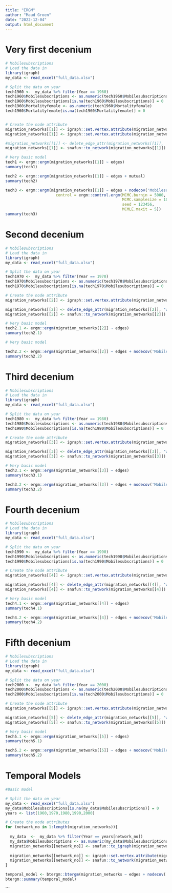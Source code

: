 ```yaml
---
title: "ERGM"
author: "Maud Groen"
date: "2022-12-04"
output: html_document
---
```


# Very first decenium
```r
# Mobilesubscriptions
# Load the data in 
library(igraph)
my_data <- read_excel("full_data.xlsx")

# Split the data on year 
tech1960 <-  my_data %>% filter(Year == 1960)
tech1960$Mobilesubscriptions <- as.numeric(tech1960$Mobilesubscriptions)
tech1960$Mobilesubscriptions[is.na(tech1960$Mobilesubscriptions)] = 0
tech1960$Mortalityfemale <- as.numeric(tech1960$Mortalityfemale)
tech1960$Mortalityfemale[is.na(tech1960$Mortalityfemale)] = 0


# Create the node attribute
migration_networks[[1]] <- igraph::set.vertex.attribute(migration_networks[[1]], 'Mobilesubscriptions', index = V(migration_networks[[1]]), tech1960$Mobilesubscriptions)
migration_networks[[1]] <- igraph::set.vertex.attribute(migration_networks[[1]], 'Mortalityfemale', index = V(migration_networks[[1]]), tech1960$Mortalityfemale)

#migration_networks[[1]] <- delete_edge_attr(migration_networks[[1]], 'weightscaled')
migration_networks[[1]] <- snafun::to_network(migration_networks[[1]])
```
```r
# Very basic model
tech1 <- ergm::ergm(migration_networks[[1]] ~ edges)
summary(tech1) 
```


```r
tech2 <- ergm::ergm(migration_networks[[1]] ~ edges + mutual)
summary(tech2) 
```

```r
tech3 <- ergm::ergm(migration_networks[[1]] ~ edges + nodecov('Mobilesubscriptions') + nodecov('Mortalityfemale'), 
                      control = ergm::control.ergm(MCMC.burnin = 5000,
                                                   MCMC.samplesize = 10000,
                                                   seed = 123456,
                                                   MCMLE.maxit = 5))
summary(tech3)
```


# Second decenium
```r
# Mobilesubscriptions
# Load the data in 
library(igraph)
my_data <- read_excel("full_data.xlsx")

# Split the data on year 
tech1970 <-  my_data %>% filter(Year == 1970)
tech1970$Mobilesubscriptions <- as.numeric(tech1970$Mobilesubscriptions)
tech1970$Mobilesubscriptions[is.na(tech1970$Mobilesubscriptions)] = 0

# Create the node attribute
migration_networks[[2]] <- igraph::set.vertex.attribute(migration_networks[[2]], 'Mobilesubscriptions', index = V(migration_networks[[2]]), tech1970$Mobilesubscriptions)

migration_networks[[2]] <- delete_edge_attr(migration_networks[[2]], 'weightscaled')
migration_networks[[2]] <- snafun::to_network(migration_networks[[2]])
```

```r
# Very basic model
tech2.1 <- ergm::ergm(migration_networks[[2]] ~ edges)
summary(tech2.1) 
```

```r
# Very basic model

tech2.2 <- ergm::ergm(migration_networks[[2]] ~ edges + nodecov('Mobilesubscriptions'))
summary(tech2.2)
```

# Third decenium
```r
# Mobilesubscriptions
# Load the data in 
library(igraph)
my_data <- read_excel("full_data.xlsx")

# Split the data on year 
tech1980 <-  my_data %>% filter(Year == 1980)
tech1980$Mobilesubscriptions <- as.numeric(tech1980$Mobilesubscriptions)
tech1980$Mobilesubscriptions[is.na(tech1980$Mobilesubscriptions)] = 0

# Create the node attribute
migration_networks[[3]] <- igraph::set.vertex.attribute(migration_networks[[3]], 'Mobilesubscriptions', index = V(migration_networks[[3]]), tech1980$Mobilesubscriptions)

migration_networks[[3]] <- delete_edge_attr(migration_networks[[3]], 'weightscaled')
migration_networks[[3]] <- snafun::to_network(migration_networks[[3]])
```

```r
# Very basic model
tech3.1 <- ergm::ergm(migration_networks[[3]] ~ edges)
summary(tech3.1) 
```

```r
tech3.2 <- ergm::ergm(migration_networks[[3]] ~ edges + nodecov('Mobilesubscriptions'))
summary(tech3.2)
```

# Fourth decenium
```r
# Mobilesubscriptions
# Load the data in 
library(igraph)
my_data <- read_excel("full_data.xlsx")

# Split the data on year 
tech1990 <-  my_data %>% filter(Year == 1990)
tech1990$Mobilesubscriptions <- as.numeric(tech1990$Mobilesubscriptions)
tech1990$Mobilesubscriptions[is.na(tech1990$Mobilesubscriptions)] = 0

# Create the node attribute
migration_networks[[4]] <- igraph::set.vertex.attribute(migration_networks[[4]], 'Mobilesubscriptions', index = V(migration_networks[[4]]), tech1990$Mobilesubscriptions)

migration_networks[[4]] <- delete_edge_attr(migration_networks[[4]], 'weightscaled')
migration_networks[[4]] <- snafun::to_network(migration_networks[[4]])
```

```r
# Very basic model
tech4.1 <- ergm::ergm(migration_networks[[4]] ~ edges)
summary(tech4.1) 
```

```r
tech4.2 <- ergm::ergm(migration_networks[[4]] ~ edges + nodecov('Mobilesubscriptions'))
summary(tech4.2) 
```

# Fifth decenium
```r
# Mobilesubscriptions
# Load the data in 
library(igraph)
my_data <- read_excel("full_data.xlsx")

# Split the data on year 
tech2000 <-  my_data %>% filter(Year == 2000)
tech2000$Mobilesubscriptions <- as.numeric(tech2000$Mobilesubscriptions)
tech2000$Mobilesubscriptions[is.na(tech2000$Mobilesubscriptions)] = 0

# Create the node attribute
migration_networks[[5]] <- igraph::set.vertex.attribute(migration_networks[[5]], 'Mobilesubscriptions', index = V(migration_networks[[5]]), tech2000$Mobilesubscriptions)

migration_networks[[5]] <- delete_edge_attr(migration_networks[[5]], 'weightscaled')
migration_networks[[5]] <- snafun::to_network(migration_networks[[5]])
```

```r
# Very basic model
tech5.1 <- ergm::ergm(migration_networks[[5]] ~ edges)
summary(tech5.1) 
```

```r
tech5.2 <- ergm::ergm(migration_networks[[5]] ~ edges + nodecov('Mobilesubscriptions'))
summary(tech5.2) 
```

# Temporal Models
```r
#Basic model

# Split the data on year 
my_data <- read_excel("full_data.xlsx")
my_data$Mobilesubscriptions[is.na(my_data$Mobilesubscriptions)] = 0
years <- list(1960,1970,1980,1990,2000)

# Create the node attributes
for (network_no in 1:length(migration_networks)){
  
  my_data  <-  my_data %>% filter(Year == years[network_no])
  my_data$Mobilesubscriptions <- as.numeric(my_data$Mobilesubscriptions)
  migration_networks[[network_no]] <- snafun::to_igraph(migration_networks[[network_no]])
  
  migration_networks[[network_no]] <- igraph::set.vertex.attribute(migration_networks[[network_no]], 'Mobilesubscriptions', index = V(migration_networks[[network_no]]), my_data$Mobilesubscriptions)
  migration_networks[[network_no]] <- snafun::to_network(migration_networks[[network_no]])
}

temporal_model <- btergm::btergm(migration_networks ~ edges + nodecov('Mobilesubscriptions'), R = 10)
btergm::summary(temporal_model)
```


```

